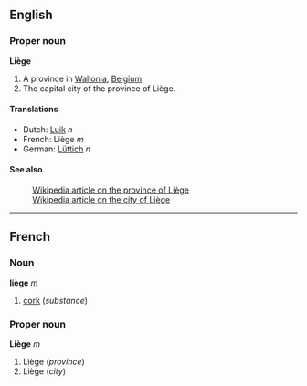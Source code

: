==English==
===Proper noun===
'''Liège'''

# A province in [[Wallonia]], [[Belgium]].
# The capital city of the province of Liège.

====Translations====
*Dutch: [[Luik]] ''n''
*French: Liège ''m''
*German: [[Lüttich]] ''n''

====See also====
:[[en:Liège_(province)|Wikipedia article on the province of Liège]]
:[[en:Liège_(city)|Wikipedia article on the city of Liège]]

----

==French==
===Noun===
'''liège''' ''m''

#[[cork]] (''substance'')

===Proper noun===
'''Liège''' ''m''

#Liège (''province'')
#Liège (''city'')